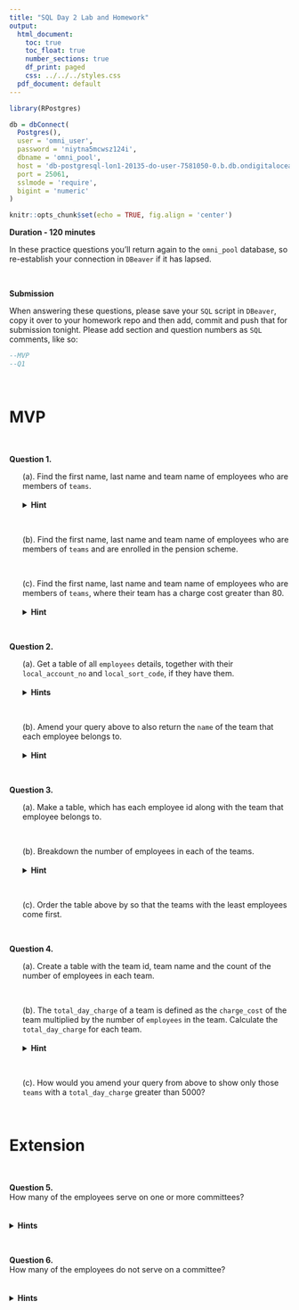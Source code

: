 ```yaml
---
title: "SQL Day 2 Lab and Homework"
output:
  html_document:
    toc: true
    toc_float: true
    number_sections: true
    df_print: paged
    css: ../../../styles.css
  pdf_document: default
---
```


```r
library(RPostgres)

db = dbConnect(
  Postgres(), 
  user = 'omni_user',
  password = 'niytna5mcwsz124i',
  dbname = 'omni_pool',
  host = 'db-postgresql-lon1-20135-do-user-7581050-0.b.db.ondigitalocean.com',
  port = 25061,
  sslmode = 'require',
  bigint = 'numeric'
)
```

```r
knitr::opts_chunk$set(echo = TRUE, fig.align = 'center')
```

**Duration - 120 minutes**  

In these practice questions you'll return again to the `omni_pool` database, so re-establish your connection in `DBeaver` if it has lapsed. 

<br>
<div class='emphasis'>
**Submission**

When answering these questions, please save your `SQL` script in `DBeaver`, copy it over to your homework repo and then add, commit and push that for submission tonight. Please add section and question numbers as `SQL` comments, like so:

```sql
--MVP
--Q1
```
</div>
<br>

# MVP 

<br>

**Question 1.**\
<ul>
(a). Find the first name, last name and team name of employees who are members of `teams`.
<br><br>
<details>
<summary>**Hint**</summary>  
We only want employees who are also in the teams table. So which type of join should we use? 
</details>

<br>

(b). Find the first name, last name and team name of employees who are members of `teams` and are enrolled in the pension scheme.

<br>

(c). Find the first name, last name and team name of employees who are members of `teams`, where their team has a charge cost greater than 80. 
<br><br>
<details>
<summary>**Hint**</summary>  
`charge_cost` may be the wrong type to compare with value `80`. Can you find a way to convert it **without changing** the database? 
</details>
</ul>
<br>

**Question 2.**\
<ul>
(a). Get a table of all `employees` details, together with their `local_account_no` and `local_sort_code`, if they have them.
<br><br>
<details>
<summary>**Hints**</summary>  
`local_account_no` and `local_sort_code` are fields in `pay_details`, and employee details are held in `employees`, so this query requires a `JOIN`.
<br><br>
What sort of `JOIN` is needed if we want details of **all** employees, even if they don't have stored `local_account_no` and `local_sort_code`?
</details>

<br>

(b). Amend your query above to also return the `name` of the team that each employee belongs to.
<br><br>
<details>
<summary>**Hint**</summary>  
The name of the team is in the `teams` table, so we will need to do another join.
</details>
</ul>
<br>

**Question 3.**\
<ul>
(a). Make a table, which has each employee id along with the team that employee belongs to.

<br>

(b). Breakdown the number of employees in each of the teams.
<br><br>
<details>
<summary>**Hint**</summary>   
You will need to add a group by to the table you created above.
</details>

<br>

(c). Order the table above by so that the teams with the least employees come first.
</ul>
<br>

**Question 4.**\
<ul>
(a). Create a table with the team id, team name and the count of the number of employees in each team.

<br>

(b). The `total_day_charge` of a team is defined as the `charge_cost` of the team multiplied by the number of `employees` in the team. Calculate the `total_day_charge` for each team.
<br><br>
<details>
<summary>**Hint**</summary> 
If you `GROUP BY teams.id`, because it's the primary key, you can `SELECT` any other column of `teams` that you want (this is an exception to the rule that normally you can only `SELECT` a column that you `GROUP BY`).
</details>

<br>

(c). How would you amend your query from above to show only those `teams` with a `total_day_charge` greater than 5000?
</ul>
<br>

# Extension 

<br>

**Question 5.**\
How many of the employees serve on one or more committees?  
<br><br>
<details>
<summary>**Hints**</summary> 
All of the details of membership of committees is held in a single table: `employees_committees`, so this doesn't require a join.
<br><br>
Some employees may serve in multiple committees. Can you find the number of distinct employees who serve? [**Extra hint** - do some research on the `DISTINCT()` function].
</details>

<br>

**Question 6.**\
How many of the employees do not serve on a committee?  
<br><br>
<details>
<summary>**Hints**</summary>   
This requires joining over only two tables
<br><br>
Could you use a join and find rows without a match in the join?
</details>
  

